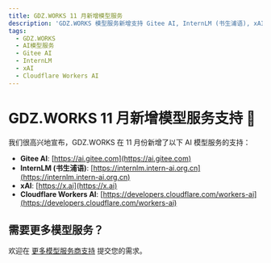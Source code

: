 ```yaml
---
title: GDZ.WORKS 11 月新增模型服务
description: 'GDZ.WORKS 模型服务新增支持 Gitee AI, InternLM (书生浦语), xAI, Cloudflare WorkersAI'
tags:
  - GDZ.WORKS
  - AI模型服务
  - Gitee AI
  - InternLM
  - xAI
  - Cloudflare Workers AI
---
```


# GDZ.WORKS 11 月新增模型服务支持 🎉

我们很高兴地宣布，GDZ.WORKS 在 11 月份新增了以下 AI 模型服务的支持：

- **Gitee AI**: [https://ai.gitee.com](https://ai.gitee.com)
- **InternLM (书生浦语)**: [https://internlm.intern-ai.org.cn](https://internlm.intern-ai.org.cn)
- **xAI**: [https://x.ai](https://x.ai)
- **Cloudflare Workers AI**: [https://developers.cloudflare.com/workers-ai](https://developers.cloudflare.com/workers-ai)

## 需要更多模型服务？

欢迎在 [更多模型服务商支持](https://github.com/lobehub/lobe-chat/discussions/6157) 提交您的需求。
